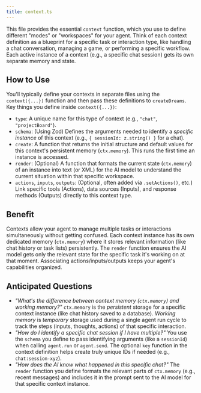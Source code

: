 ```yaml
---
title: context.ts
---
```


This file provides the essential `context` function, which you use to define
different "modes" or "workspaces" for your agent. Think of each context
definition as a blueprint for a specific task or interaction type, like handling
a chat conversation, managing a game, or performing a specific workflow. Each
active instance of a context (e.g., a specific chat session) gets its own
separate memory and state.

## How to Use

You'll typically define your contexts in separate files using the
`context({...})` function and then pass these definitions to `createDreams`. Key
things you define inside `context({...})`:

- `type`: A unique name for this type of context (e.g., `"chat"`,
  `"projectBoard"`).
- `schema`: (Using Zod) Defines the arguments needed to identify a _specific
  instance_ of this context (e.g., `{ sessionId: z.string() }` for a chat).
- `create`: A function that returns the initial structure and default values for
  this context's persistent memory (`ctx.memory`). This runs the first time an
  instance is accessed.
- `render`: (Optional) A function that formats the current state (`ctx.memory`)
  of an instance into text (or XML) for the AI model to understand the current
  situation within that specific workspace.
- `actions`, `inputs`, `outputs`: (Optional, often added via `.setActions()`,
  etc.) Link specific tools (Actions), data sources (Inputs), and response
  methods (Outputs) directly to this context type.

## Benefit

Contexts allow your agent to manage multiple tasks or interactions
simultaneously without getting confused. Each context instance has its own
dedicated memory (`ctx.memory`) where it stores relevant information (like chat
history or task lists) persistently. The `render` function ensures the AI model
gets only the relevant state for the specific task it's working on at that
moment. Associating actions/inputs/outputs keeps your agent's capabilities
organized.

## Anticipated Questions

- _"What's the difference between context memory (`ctx.memory`) and working
  memory?"_ `ctx.memory` is the _persistent_ storage for a specific context
  instance (like chat history saved to a database). _Working memory_ is
  _temporary_ storage used during a single agent run cycle to track the steps
  (inputs, thoughts, actions) of that specific interaction.
- _"How do I identify a specific chat session if I have multiple?"_ You use the
  `schema` you define to pass identifying arguments (like a `sessionId`) when
  calling `agent.run` or `agent.send`. The optional `key` function in the
  context definition helps create truly unique IDs if needed (e.g.,
  `chat:session-xyz`).
- _"How does the AI know what happened in this specific chat?"_ The `render`
  function you define formats the relevant parts of `ctx.memory` (e.g., recent
  messages) and includes it in the prompt sent to the AI model for that specific
  context instance.
